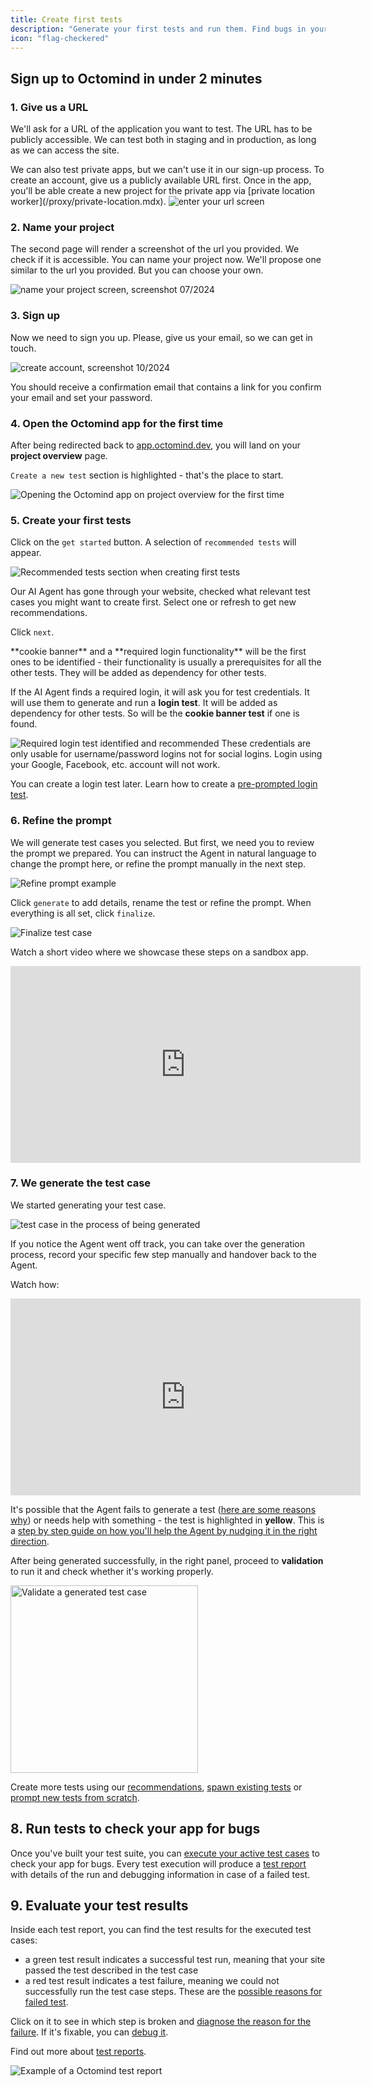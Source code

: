 ```yaml
---
title: Create first tests
description: "Generate your first tests and run them. Find bugs in your app before your users do."
icon: "flag-checkered"
---
```


## Sign up to Octomind in under 2 minutes

### 1. Give us a URL

We'll ask for a URL of the application you want to test. The URL has to be publicly accessible. We can test both in staging and in production, as long as we can access the site.

<info>
  We can also test private apps, but we can't use it in our sign-up process. To
  create an account, give us a publicly available URL first. Once in the app,
  you'll be able create a new project for the private app via [private location
  worker](/proxy/private-location.mdx).
</info>

<Frame caption="First page of the setup flow - link to your website, screenshot 10/2024">
  <img src="/images/setup/setup-1-url.png" alt="enter your url screen" />
</Frame>

### 2. Name your project

The second page will render a screenshot of the url you provided. We check if it is accessible. You can name your project now. We'll propose one similar to the url you provided.
But you can choose your own.

<Frame caption="Second page of the setup flow: Name your project, screenshot 07/2024">
  <img
    src="/images/setup/setup-2-project.png"
    alt="name your project screen, screenshot 07/2024"
  />
</Frame>

<div class="mt-8" />

### 3. Sign up

Now we need to sign you up. Please, give us your email, so we can get in touch.

<Frame caption="Third page of the setup flow - create account, screenshot 10/2024">
  <img
    src="/images/setup/setup-3-create-account.png"
    alt="create account, screenshot 10/2024"
  />
</Frame>

You should receive a confirmation email that contains a link for you confirm your email and set your password.

### 4. Open the Octomind app for the first time

After being redirected back to [app.octomind.dev](https://app.octomind.dev/), you will land on your **project overview** page.

`Create a new test` section is highlighted - that's the place to start.

<Frame caption="Project overview page after sign-up, 07/2025">
  <img
    src="/images/get-started/open-first.png"
    alt="Opening the Octomind app on project overview for the first time"
  />
</Frame>

### 5. Create your first tests

Click on the `get started` button. A selection of `recommended tests` will appear.

<Frame caption="Recommended tests section, 07/2025">
  <img
    src="/images/get-started/recommended-tests.png"
    alt="Recommended tests section when creating first tests"
  />
</Frame>

Our AI Agent has gone through your website, checked what relevant test cases you might want to create first. Select one or refresh to get new recommendations.

Click `next`.

<info>
  **cookie banner** and a **required login functionality** will be the first
  ones to be identified - their functionality is usually a prerequisites for all
  the other tests. They will be added as dependency for other tests.
</info>

If the AI Agent finds a required login, it will ask you for test credentials. It will use them to generate and run a **login test**. It will be added as dependency for other tests. So will be the **cookie banner test** if one is found.

<Frame caption="Required login test identified and recommended, 07/2025">
  <img
    src="/images/get-started/login-test-recommended.png"
    alt="Required login test identified and recommended"
  />
</Frame>

<Warning>
These credentials are only usable for username/password logins not for social logins. Login using your Google, Facebook, etc. account will not work.

</Warning>

You can create a login test later. Learn how to create a [pre-prompted login test](/build-tests/prompt-agent#pre-prompted-login-test).

### 6. Refine the prompt

We will generate test cases you selected. But first, we need you to review the prompt we prepared. You can instruct the Agent in natural language to change the prompt here, or refine the prompt manually in the next step.

<Frame caption="Refine prompt example, 07/2025">
  <img
    src="/images/get-started/refine-prompt.png"
    alt="Refine prompt example"
  />
</Frame>

Click `generate` to add details, rename the test or refine the prompt. When everything is all set, click `finalize`.

<Frame caption="Finalize test case, 07/2025">
  <img src="/images/get-started/finalize-test.png" alt="Finalize test case" />
</Frame>

Watch a short video where we showcase these steps on a sandbox app.

<iframe
  width="560"
  height="315"
  src="https://www.youtube.com/embed/KVURtw5tG58?si=3FKHcniremkbFHuk"
  title="YouTube video player"
  frameborder="0"
  allow="accelerometer; autoplay; clipboard-write; encrypted-media; gyroscope; picture-in-picture; web-share"
  referrerpolicy="strict-origin-when-cross-origin"
  allowfullscreen
></iframe>

### 7. We generate the test case

We started generating your test case.

<Frame caption="Test is being generated, 07/2025">
  <img
    src="/images/get-started/generation-ongoing.png"
    alt="test case in the process of being generated"
  />
</Frame>

If you notice the Agent went off track, you can take over the generation process, record your specific few step manually and handover back to the Agent.

Watch how:

<iframe
  width="560"
  height="315"
  src="https://www.youtube.com/embed/dIKaGITE08E?si=RGH-ZL8EcF3Ddb2T"
  title="YouTube video player"
  frameborder="0"
  allow="accelerometer; autoplay; clipboard-write; encrypted-media; gyroscope; picture-in-picture; web-share"
  referrerpolicy="strict-origin-when-cross-origin"
  allowfullscreen
></iframe>

It's possible that the Agent fails to generate a test ([here are some reasons why](/guides/agent-fails)) or needs help with something - the test is highlighted in **yellow**. This is a [step by step guide on how you'll help the Agent by nudging it in the right direction](/guides/help-agent-succeed).

After being generated successfully, in the right panel, proceed to **validation** to run it and check whether it's working properly.

<Frame caption="validate a generated test case, 07/2025">
  <img
    src="/images/get-started/validate.png"
    alt="Validate a generated test case"
    width="300"
  />
</Frame>

Create more tests using our [recommendations](/build-tests/recommended-tests), [spawn existing tests](/build-tests/recommended-tests#spawning-from-existing-test-cases) or [prompt new tests from scratch](/build-tests/prompt-agent).

## 8. Run tests to check your app for bugs

Once you've built your test suite, you can [execute your active test cases](/get-started/execute-tests) to check your app for bugs. Every test execution will produce a [test report](/manage-tests/test-reports) with details of the run and debugging information in case of a failed test.

## 9. Evaluate your test results

Inside each test report, you can find the test results for the executed test cases:

- a green test result indicates a successful test run, meaning that your site passed the test described in the test case
- a red test result indicates a test failure, meaning we could not successfully run the test case steps. These are the [possible reasons for failed test](/maintain-tests/why-tests-fail).

Click on it to see in which step is broken and [diagnose the reason for the failure](/maintain-tests/inspect-broken-tests). If it's fixable, you can [debug it](/maintain-tests/inspect-broken-tests#what-to-do-next%3F-how-to-i-fix-the-test%3F).

Find out more about [test reports](/manage-tests/test-reports).

<Frame caption="Example of a Octomind test report, 05/2025">
  <img
    src="/images/manage/test-report.png"
    alt="Example of a Octomind test report"
  />
</Frame>
